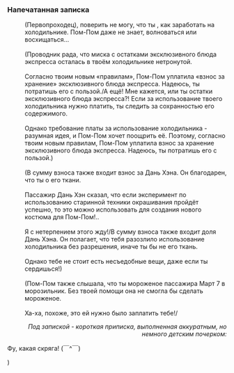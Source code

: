 ===Напечатанная записка===
:(Первопроходец), поверить не могу, что ты {{MC|ж=догадалась|м=догадался}}, как заработать на холодильнике. Пом-Пом даже не знает, волноваться или восхищаться...
:<br />(Проводник рада, что миска с остатками эксклюзивного блюда экспресса осталась в твоём холодильнике нетронутой.
:<br />Согласно твоим новым «правилам», Пом-Пом уплатила «взнос за хранение» эксклюзивного блюда экспресса. Надеюсь, ты потратишь его с пользой./А ещё! Мне кажется, или ты {{MC|ж=съела|м=съел}} остатки эксклюзивного блюда экспресса?! Если за использование твоего холодильника нужно платить, ты {{MC|ж=обязана|м=обязан}} следить за сохранностью его содержимого.
:<br />Однако требование платы за использование холодильника - разумная идея, и Пом-Пом хочет поощрить её. Поэтому, согласно твоим новым правилам, Пом-Пом уплатила взнос за хранение эксклюзивного блюда экспресса. Надеюсь, ты потратишь его с пользой.)
:<br />(В сумму взноса также входит взнос за Дань Хэна. Он благодарен, что ты {{MC|ж=позаботилась|м=позаботился}} о его ткани.
:<br />Пассажир Дань Хэн сказал, что если эксперимент по использованию старинной техники окрашивания пройдёт успешно, то это можно использовать для создания нового костюма для Пом-Пом!..
:<br />Я с нетерпением этого жду!/В сумму взноса также входит доля Дань Хэна. Он полагает, что тебя разозлило использование холодильника без разрешения, иначе ты бы не {{MC|ж=съела|м=съел}} его ткань.
:<br />Однако тебе не стоит есть несъедобные вещи, даже если ты сердишься!)
:<br />(Пом-Пом также слышала, что ты {{MC|ж=положила|м=положил}} мороженое пассажира Март 7 в морозильник. Без твоей помощи она не смогла бы сделать мороженое.
:<br />Ха-ха, похоже, это ей нужно было заплатить тебе!/<div align="right">''Под запиской - короткая приписка, выполненная аккуратным, но немного детским почерком:''
:
Фу, какая скряга! (￣^￣)</div>)
